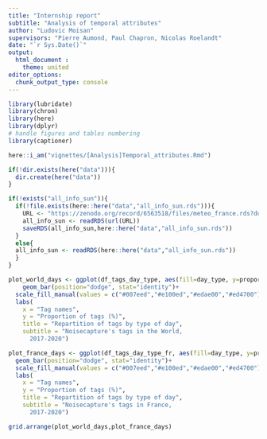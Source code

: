 ```yaml
---
title: "Internship report"
subtitle: "Analysis of temporal attributes"
author: "Ludovic Moisan"
supervisors: "Pierre Aumond, Paul Chapron, Nicolas Roelandt"
date: "`r Sys.Date()`"
output: 
  html_document :
    theme: united
editor_options: 
  chunk_output_type: console
---
```


<!-- This file is for the plotting and analysis of our temporal attributes -->


```r

library(lubridate)
library(chron)
library(here)
library(dplyr)
# handle figures and tables numbering
library(captioner)

```

```r

here::i_am("vignettes/[Analysis]Temporal_attributes.Rmd")

if(!dir.exists(here("data"))){
  dir.create(here("data"))
}

if(!exists("all_info_sun")){
  if(!file.exists(here::here("data","all_info_sun.rds"))){
    URL <- "https://zenodo.org/record/6563518/files/meteo_france.rds?download=1"
    all_info_sun <- readRDS(url(URL))
    saveRDS(all_info_sun,here::here("data","all_info_sun.rds"))
  }
  else{
  all_info_sun <- readRDS(here::here("data","all_info_sun.rds"))
  }
}

```

```r

plot_world_days <- ggplot(df_tags_day_type, aes(fill=day_type, y=proportion, x=tag)) + 
    geom_bar(position="dodge", stat="identity")+ 
  scale_fill_manual(values = c("#007eed","#e100ed","#edae00","#ed4700"))+
  labs(
    x = "Tag names",
    y = "Proportion of tags (%)",
    title = "Repartition of tags by type of day",
    subtitle = "Noisecapture's tags in the World,
      2017-2020")

plot_france_days <- ggplot(df_tags_day_type_fr, aes(fill=day_type, y=proportion, x=tag)) + 
  geom_bar(position="dodge", stat="identity")+ 
  scale_fill_manual(values = c("#007eed","#e100ed","#edae00","#ed4700"))+
  labs(
    x = "Tag names",
    y = "Proportion of tags (%)",
    title = "Repartition of tags by type of day",
    subtitle = "Noisecapture's tags in France,
      2017-2020")

grid.arrange(plot_world_days,plot_france_days)

```